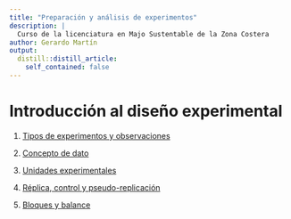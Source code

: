 ```yaml
---
title: "Preparación y análisis de experimentos"
description: |
  Curso de la licenciatura en Majo Sustentable de la Zona Costera
author: Gerardo Martín
output:
  distill::distill_article:
    self_contained: false
---
```


# Introducción al diseño experimental

1. [Tipos de experimentos y observaciones](Tipo-exper-observ.html)

2. [Concepto de dato](Concepto-dato.html)

3. [Unidades experimentales](Unidad-exper.html)

4. [Réplica, control y pseudo-replicación](Replica-control.html)

5. [Bloques y balance](Bloques-balance.html)